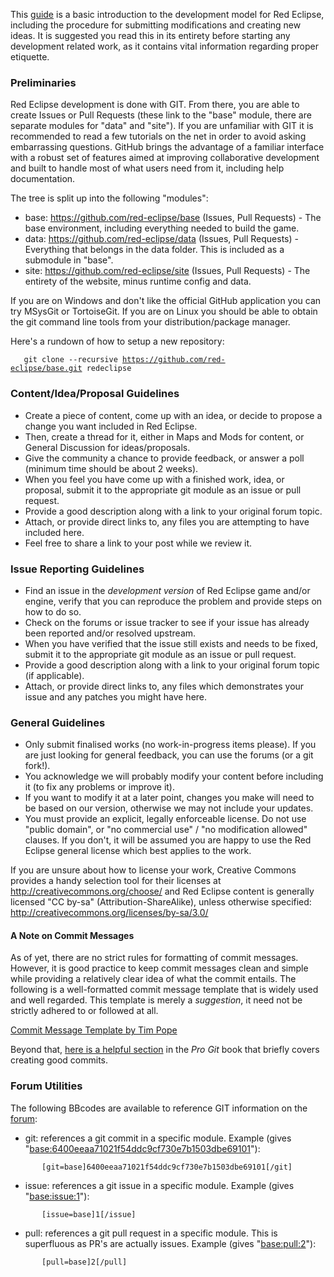 This [http://redeclipse.net/forum/viewtopic.php?f=8&t=598 guide] is a basic introduction to the development model for Red Eclipse, including the procedure for submitting modifications and creating new ideas. It is suggested you read this in its entirety before starting any development related work, as it contains vital information regarding proper etiquette.

===Preliminaries===

Red Eclipse development is done with GIT. From there, you are able to create Issues or Pull Requests (these link to the "base" module, there are separate modules for "data" and "site"). If you are unfamiliar with GIT it is recommended to read a few tutorials on the net in order to avoid asking embarrassing questions. GitHub brings the advantage of a familiar interface with a robust set of features aimed at improving collaborative development and built to handle most of what users need from it, including help documentation.

The tree is split up into the following "modules":

*    base: https://github.com/red-eclipse/base (Issues, Pull Requests) - The base environment, including everything needed to build the game.
*    data: https://github.com/red-eclipse/data (Issues, Pull Requests) - Everything that belongs in the data folder. This is included as a submodule in "base".
*    site: https://github.com/red-eclipse/site (Issues, Pull Requests) - The entirety of the website, minus runtime config and data.

If you are on Windows and don't like the official GitHub application you can try MSysGit or TortoiseGit. If you are on Linux you should be able to obtain the git command line tools from your distribution/package manager.

Here's a rundown of how to setup a new repository:

    git clone --recursive https://github.com/red-eclipse/base.git redeclipse

===Content/Idea/Proposal Guidelines===

*    Create a piece of content, come up with an idea, or decide to propose a change you want included in Red Eclipse.
*    Then, create a thread for it, either in Maps and Mods for content, or General Discussion for ideas/proposals.
*    Give the community a chance to provide feedback, or answer a poll (minimum time should be about 2 weeks).
*    When you feel you have come up with a finished work, idea, or proposal, submit it to the appropriate git module as an issue or pull request.
*    Provide a good description along with a link to your original forum topic.
*    Attach, or provide direct links to, any files you are attempting to have included here.
*    Feel free to share a link to your post while we review it.

===Issue Reporting Guidelines===

*    Find an issue in the ''development version'' of Red Eclipse game and/or engine, verify that you can reproduce the problem and provide steps on how to do so.
*    Check on the forums or issue tracker to see if your issue has already been reported and/or resolved upstream.
*    When you have verified that the issue still exists and needs to be fixed, submit it to the appropriate git module as an issue or pull request.
*    Provide a good description along with a link to your original forum topic (if applicable).
*    Attach, or provide direct links to, any files which demonstrates your issue and any patches you might have here.

===General Guidelines===

*    Only submit finalised works (no work-in-progress items please). If you are just looking for general feedback, you can use the forums (or a git fork!).
*    You acknowledge we will probably modify your content before including it (to fix any problems or improve it).
*    If you want to modify it at a later point, changes you make will need to be based on our version, otherwise we may not include your updates.
*    You must provide an explicit, legally enforceable license. Do not use "public domain", or "no commercial use" / "no modification allowed" clauses. If you don't, it will be assumed you are happy to use the Red Eclipse general license which best applies to the work.

If you are unsure about how to license your work, Creative Commons provides a handy selection tool for their licenses at http://creativecommons.org/choose/ and Red Eclipse content is generally licensed "CC by-sa" (Attribution-ShareAlike), unless otherwise specified: http://creativecommons.org/licenses/by-sa/3.0/

====A Note on Commit Messages====

As of yet, there are no strict rules for formatting of commit messages. However, it is good practice to keep commit messages clean and simple while providing a relatively clear idea of what the commit entails. The following is a well-formatted commit message template that is widely used and well regarded. This template is merely a ''suggestion'', it need not be strictly adhered to or followed at all.

[http://tbaggery.com/2008/04/19/a-note-about-git-commit-messages.html Commit Message Template by Tim Pope]

Beyond that, [http://git-scm.com/book/ch5-2.html#Commit-Guidelines here is a helpful section] in the ''Pro Git'' book that briefly covers creating good commits.

===Forum Utilities===

The following BBcodes are available to reference GIT information on the [http://redeclipse.net/forum/ forum]:

*    git: references a git commit in a specific module. Example (gives "[http://redeclipse.net/git/base/commit/6400eeaa71021f54ddc9cf730e7b1503dbe69101 base:6400eeaa71021f54ddc9cf730e7b1503dbe69101]"):

        [git=base]6400eeaa71021f54ddc9cf730e7b1503dbe69101[/git]

*    issue: references a git issue in a specific module. Example (gives "[http://redeclipse.net/git/base/issues/1 base:issue:1]"):

        [issue=base]1[/issue]

*    pull: references a git pull request in a specific module. This is superfluous as PR's are actually issues. Example (gives "[http://redeclipse.net/git/base/pull/2 base:pull:2]"):

        [pull=base]2[/pull]